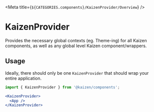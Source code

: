 
<Meta title={`${CATEGORIES.components}/KaizenProvider/Overview`} />

# KaizenProvider

Provides the necessary global contexts (eg. Theme-ing) for all Kaizen components, as well as any global level Kaizen component/wrappers.

## Usage

Ideally, there should only be one `KaizenProvider` that should wrap your entire application.

```jsx
import { KaizenProvider } from '@kaizen/components';

<KaizenProvider>
  <App />
</KaizenProvider>
```